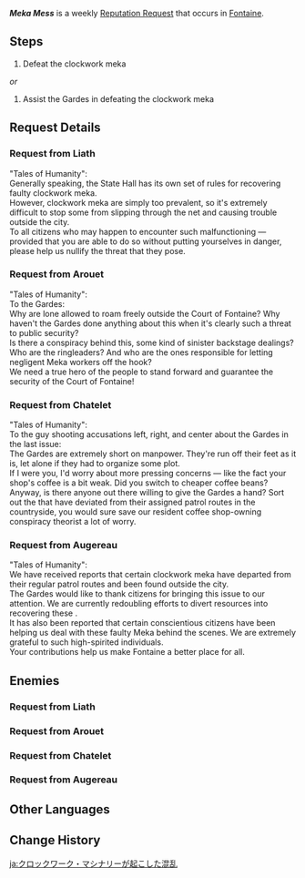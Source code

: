 {{stub|verify if some requests have different versions}}
{{Quest Infobox
|id             = 74659; 74662; 74663; 74665
|image          = <gallery>
Liath Icon.png|Liath
Arouet Icon.png|Arouet
Chatelet Icon.png|Chatelet
Augereau Icon.png|Augereau
</gallery>
|type           = World
|group          = Request
|region         = Fontaine
|startLocation  = [[Beryl Region]], [[Fontaine]]
|startLocation2 = 
|characters     = Arouet;Augereau;Chatelet;Liath;Traveler
|rewards        = Mora*20,000
|rep            = Fontaine
}}
'''''Meka Mess''''' is a weekly [[Reputation Request]] that occurs in [[Fontaine]].

==Steps==
# Defeat the clockwork meka
''or''
# Assist the Gardes in defeating the clockwork meka

==Request Details==
{{Quest Description|Clockwork meka are causing trouble...}}

===Request from Liath===
"Tales of Humanity":<br><!--
-->Generally speaking, the State Hall has its own set of rules for recovering faulty clockwork meka.<br><!--
-->However, clockwork meka are simply too prevalent, so it's extremely difficult to stop some from slipping through the net and causing trouble outside the city.<br><!--
-->To all citizens who may happen to encounter such malfunctioning {{color|buzzword|clockwork meka}} &mdash; provided that you are able to do so without putting yourselves in danger, please help us nullify the threat that they pose.

===Request from Arouet===
"Tales of Humanity":<br>
To the Gardes:<br>
Why are lone {{color|buzzword|clockwork meka}} allowed to roam freely outside the Court of Fontaine? Why haven't the Gardes done anything about this when it's clearly such a threat to public security?<br>
Is there a conspiracy behind this, some kind of sinister backstage dealings? Who are the ringleaders? And who are the ones responsible for letting negligent Meka workers off the hook?<br>
We need a true hero of the people to stand forward and guarantee the security of the Court of Fontaine!

===Request from Chatelet===
"Tales of Humanity":<br>
To the guy shooting accusations left, right, and center about the Gardes in the last issue:<br>
The Gardes are extremely short on manpower. They're run off their feet as it is, let alone if they had to organize some plot.<br>
If I were you, I'd worry about more pressing concerns — like the fact your shop's coffee is a bit weak. Did you switch to cheaper coffee beans?<br>
Anyway, is there anyone out there willing to give the Gardes a hand? Sort out the {{color|buzzword|clockwork meka}} that have deviated from their assigned patrol routes in the countryside, you would sure save our resident coffee shop-owning conspiracy theorist a lot of worry.

===Request from Augereau===
"Tales of Humanity":<br>
We have received reports that certain clockwork meka have departed from their regular patrol routes and been found outside the city.<br>
The Gardes would like to thank citizens for bringing this issue to our attention. We are currently redoubling efforts to divert resources into recovering these {{color|buzzword|clockwork meka}}.<br>
It has also been reported that certain conscientious citizens have been helping us deal with these faulty Meka behind the scenes. We are extremely grateful to such high-spirited individuals.<br>
Your contributions help us make Fontaine a better place for all.

==Enemies==
===Request from Liath===
<!-- Liath has 2 separate versions of the request -->
{{Enemy List|Suppression Specialist Mek - Ousia;Recon Log Mek - Ousia*2}}

===Request from Arouet===
{{Enemy List|Arithmetic Enhancer Mek - Pneuma;Geological Survey Mek - Pneuma*2}}

===Request from Chatelet===
{{Enemy List|Construction Specialist Mek - Pneuma*2}}

===Request from Augereau===
<!-- Augereau has 2 separate versions of the request -->
{{Enemy List|Suppression Specialist Mek - Ousia;Recon Log Mek - Ousia*2}}

==Other Languages==
{{Other Languages
|en      = Meka Mess
|zhs     = 发条机关引起的混乱
|zhs_rm  = Fātiáo Jīguān Yǐnqǐ de Hǔnluàn
|zht     = 發條機關引起的混亂
|zht_rm  = Fātiáo Jīguān Yǐnqǐ de Hǔnluàn
|zh_tl   = 
|ja      = クロックワーク・マシナリーが起こした混乱
|ja_rm   = Kurokkuwaaku Mashinarii ga Okoshita Konran
|ja_tl   = 
|ko      = 태엽 장치가 일으킨 혼란
|ko_rm   = 
|ko_tl   = 
|es      = Catástrofe mecánica
|es_tl   = Mechanical Catastrophe
|fr      = Mékas horlogoïdes en plein tohu-bohu
|fr_tl   = {{Lex|Clockwork Mekas|fr}} in the Midst of a Hustle and Bustle
|ru      = Мек-хаос
|ru_tl   = 
|th      = ความโกลาหลที่เกิดจากกลไกเครื่องลาน
|th_rm   = 
|th_tl   = 
|vi      = Hỗn Loạn Do Robot Dây Cót Gây Ra
|vi_tl   = 
|de      = Uhrwerk-Mecha-Unruhe
|de_tl   = Clockwork Meka Unrest
|id      = Meka Mengamuk
|id_tl   = Raging Meka
|pt      = Mecabagunça
|pt_tl   = 
|tr      = Mekaların Çıkardığı Karmaşa
|tr_tl   = 
|it      = Confusione Meka
|it_tl   = 
}}

==Change History==
{{Change History|4.0}}

[[ja:クロックワーク・マシナリーが起こした混乱]]